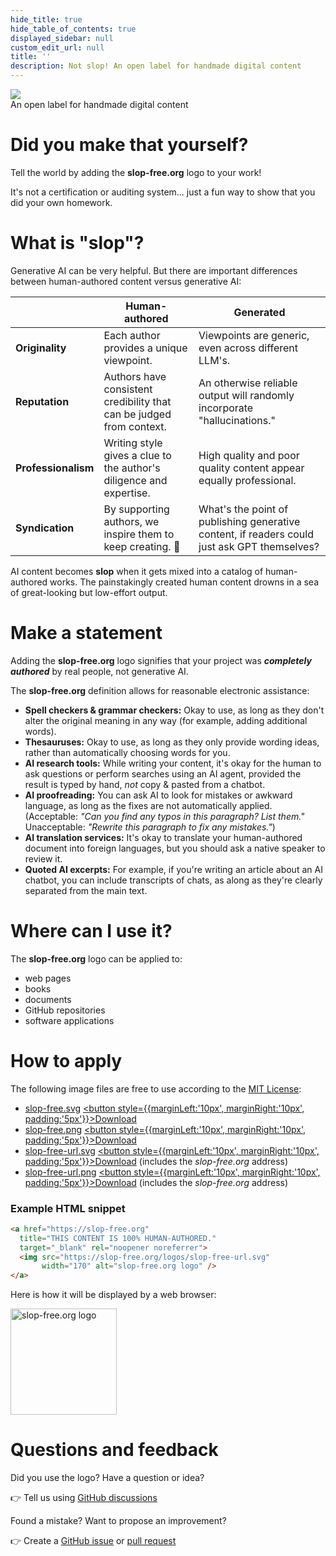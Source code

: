```yaml
---
hide_title: true
hide_table_of_contents: true
displayed_sidebar: null
custom_edit_url: null
title: ''
description: Not slop! An open label for handmade digital content
---
```


<div
  style={{
    width: '100%',
    display: 'inline-block',
    textAlign: 'center',
    flexDirection: 'column',
    alignItems: 'center',
    fontSize: '30px',
    marginBottom: '20px'
  }}
>
  <img src="../logos/slop-free.svg" style={{ maxWidth: '430px' }} />
  <div style={{ fontFamily: 'var(--docsite-ui-font)' }}>An open label for handmade digital content</div>
</div>

# Did you make that yourself?

Tell the world by adding the **slop-free.org** logo to your work!

It's not a certification or auditing system... just a fun way to show that you did your own homework.

# What is "slop"?

Generative AI can be very helpful. But there are important differences between human-authored content versus generative AI:

|                     | Human-authored                                                       | Generated                                                                                    |
| ------------------- | -------------------------------------------------------------------- | -------------------------------------------------------------------------------------------- |
| **Originality**     | Each author provides a unique viewpoint.                             | Viewpoints are generic, even across different LLM's.                                         |
| **Reputation**      | Authors have consistent credibility that can be judged from context. | An otherwise reliable output will randomly incorporate "hallucinations."                     |
| **Professionalism** | Writing style gives a clue to the author's diligence and expertise.  | High quality and poor quality content appear equally professional.                           |
| **Syndication**     | By supporting authors, we inspire them to keep creating. 🏅          | What's the point of publishing generative content, if readers could just ask GPT themselves? |

AI content becomes **slop** when it gets mixed into a catalog of human-authored works. The painstakingly created human content drowns in a sea of great-looking but low-effort output.

# Make a statement

Adding the **slop-free.org** logo signifies that your project was _**completely authored**_ by real people, not generative AI.

The **slop-free.org** definition allows for reasonable electronic assistance:

- **Spell checkers & grammar checkers:** Okay to use, as long as they don't alter the original meaning in any way (for example, adding additional words).
- **Thesauruses:** Okay to use, as long as they only provide wording ideas, rather than automatically choosing words for you.
- **AI research tools:** While writing your content, it's okay for the human to ask questions or perform searches using an AI agent, provided the result is typed by hand, _not_ copy & pasted from a chatbot.
- **AI proofreading:** You can ask AI to look for mistakes or awkward language, as long as the fixes are not automatically applied. (Acceptable: _"Can you find any typos in this paragraph? List them."_ Unacceptable: _"Rewrite this paragraph to fix any mistakes."_)
- **AI translation services:** It's okay to translate your human-authored document into foreign languages, but you should ask a native speaker to review it.
- **Quoted AI excerpts:** For example, if you're writing an article about an AI chatbot, you can include transcripts of chats, as along as they're clearly separated from the main text.

# Where can I use it?

The **slop-free.org** logo can be applied to:

- web pages
- books
- documents
- GitHub repositories
- software applications

# How to apply

The following image files are free to use according to the [MIT License](https://en.wikipedia.org/wiki/MIT_License):

<!-- prettier-ignore-start -->

- <a href="../logos/slop-free.svg" target="_blank" rel="noopener noreferrer">slop-free.svg</a> <a href="../logos/slop-free.svg" download="slop-free.svg" type="image/svg+xml" rel="noopener"><button style={{marginLeft:'10px', marginRight:'10px', padding:'5px'}}>Download</button></a>
- <a href="../logos/slop-free.png" target="_blank" rel="noopener noreferrer">slop-free.png</a> <a href="../logos/slop-free.png" download="slop-free.png" type="image/svg+xml" rel="noopener"><button style={{marginLeft:'10px', marginRight:'10px', padding:'5px'}}>Download</button></a>
- <a href="../logos/slop-free-url.svg" target="_blank" rel="noopener noreferrer">slop-free-url.svg</a> <a href="../logos/slop-free-url.svg" download="slop-free-url.svg" type="image/svg+xml" rel="noopener"><button style={{marginLeft:'10px', marginRight:'10px', padding:'5px'}}>Download</button></a> (includes the *slop-free.org* address)
- <a href="../logos/slop-free-url.png" target="_blank" rel="noopener noreferrer">slop-free-url.png</a> <a href="../logos/slop-free-url.png" download="slop-free-url.png" type="image/svg+xml" rel="noopener"><button style={{marginLeft:'10px', marginRight:'10px', padding:'5px'}}>Download</button></a> (includes the *slop-free.org* address)

<!-- prettier-ignore-end -->

<div style={{marginTop: '50px'}} />

### Example HTML snippet

<!-- prettier-ignore-start -->

```html
<a href="https://slop-free.org"
  title="THIS CONTENT IS 100% HUMAN-AUTHORED."
  target="_blank" rel="noopener noreferrer">
  <img src="https://slop-free.org/logos/slop-free-url.svg"
       width="170" alt="slop-free.org logo" />
</a>
```

Here is how it will be displayed by a web browser:

<div style={{marginLeft: '50px'}}>
<a href="https://slop-free.org"
  title="THIS CONTENT IS 100% HUMAN-AUTHORED."
  target="_blank" rel="noopener noreferrer">
  <img src="../logos/slop-free-url.svg"
       width="170" alt="slop-free.org logo" />
</a>
</div>

<!-- prettier-ignore-end -->

# Questions and feedback

Did you use the logo? Have a question or idea?

👉 Tell us using [GitHub discussions](https://github.com/slop-free/website/discussions)

Found a mistake? Want to propose an improvement?

👉 Create a [GitHub issue](https://github.com/slop-free/website/issues) or [pull request](https://github.com/slop-free/website/pulls)
